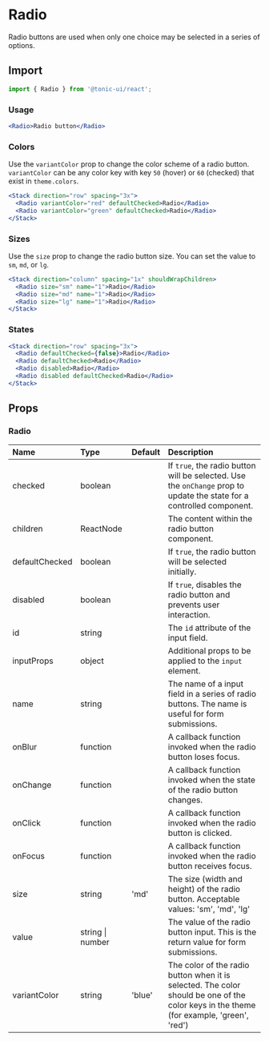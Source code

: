 # Radio

Radio buttons are used when only one choice may be selected in a series of options.

## Import

```js
import { Radio } from '@tonic-ui/react';
```

### Usage

```jsx
<Radio>Radio button</Radio>
```

### Colors

Use the `variantColor` prop to change the color scheme of a radio button. `variantColor` can be any color key with key `50` (hover) or `60` (checked) that exist in `theme.colors`.

```jsx
<Stack direction="row" spacing="3x">
  <Radio variantColor="red" defaultChecked>Radio</Radio>
  <Radio variantColor="green" defaultChecked>Radio</Radio>
</Stack>
```

### Sizes

Use the `size` prop to change the radio button size. You can set the value to `sm`, `md`, or `lg`.

```jsx
<Stack direction="column" spacing="1x" shouldWrapChildren>
  <Radio size="sm" name="1">Radio</Radio>
  <Radio size="md" name="1">Radio</Radio>
  <Radio size="lg" name="1">Radio</Radio>
</Stack>
```

### States

```jsx
<Stack direction="row" spacing="3x">
  <Radio defaultChecked={false}>Radio</Radio>
  <Radio defaultChecked>Radio</Radio>
  <Radio disabled>Radio</Radio>
  <Radio disabled defaultChecked>Radio</Radio>
</Stack>
```

## Props

### Radio

| Name | Type | Default | Description |
| :--- | :--- | :------ | :---------- |
| checked | boolean | | If `true`, the radio button will be selected. Use the `onChange` prop to update the state for a controlled component. |
| children | ReactNode | | The content within the radio button component. |
| defaultChecked | boolean | | If `true`, the radio button will be selected initially. |
| disabled | boolean | | If `true`, disables the radio button and prevents user interaction. |
| id | string | | The `id` attribute of the input field. |
| inputProps | object | | Additional props to be applied to the `input` element. |
| name | string | | The name of a input field in a series of radio buttons. The name is useful for form submissions.  |
| onBlur | function | | A callback function invoked when the radio button loses focus. |
| onChange | function | | A callback function invoked when the state of the radio button changes. |
| onClick | function | | A callback function invoked when the radio button is clicked. |
| onFocus | function | | A callback function invoked when the radio button receives focus. |
| size | string | 'md' | The size (width and height) of the radio button. Acceptable values: 'sm', 'md', 'lg' |
| value | string \| number | | The value of the radio button input. This is the return value for form submissions. |
| variantColor | string | 'blue' | The color of the radio button when it is selected. The color should be one of the color keys in the theme (for example, 'green', 'red') |
